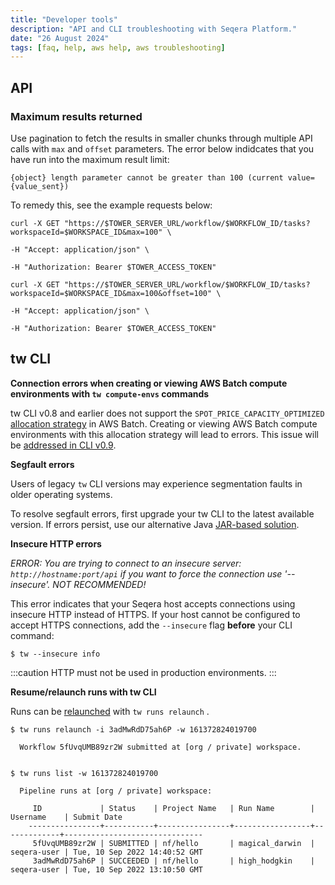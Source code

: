 ```yaml
---
title: "Developer tools"
description: "API and CLI troubleshooting with Seqera Platform."
date: "26 August 2024"
tags: [faq, help, aws help, aws troubleshooting]
---
```


## API

### Maximum results returned

Use pagination to fetch the results in smaller chunks through multiple API calls with `max` and `offset` parameters. The error below indidcates that you have run into the maximum result limit:

`{object} length parameter cannot be greater than 100 (current value={value_sent})`

To remedy this, see the example requests below:

```
curl -X GET "https://$TOWER_SERVER_URL/workflow/$WORKFLOW_ID/tasks?workspaceId=$WORKSPACE_ID&max=100" \

-H "Accept: application/json" \

-H "Authorization: Bearer $TOWER_ACCESS_TOKEN"

curl -X GET "https://$TOWER_SERVER_URL/workflow/$WORKFLOW_ID/tasks?workspaceId=$WORKSPACE_ID&max=100&offset=100" \

-H "Accept: application/json" \

-H "Authorization: Bearer $TOWER_ACCESS_TOKEN"
```

## tw CLI

**Connection errors when creating or viewing AWS Batch compute environments with `tw compute-envs` commands**

tw CLI v0.8 and earlier does not support the `SPOT_PRICE_CAPACITY_OPTIMIZED` [allocation strategy](./compute-envs/aws-batch.mdx#advanced-options) in AWS Batch. Creating or viewing AWS Batch compute environments with this allocation strategy will lead to errors. This issue will be [addressed in CLI v0.9](https://github.com/seqeralabs/tower-cli/issues/332).

**Segfault errors**

Users of legacy `tw` CLI versions may experience segmentation faults in older operating systems.

To resolve segfault errors, first upgrade your tw CLI to the latest available version. If errors persist, use our alternative Java [JAR-based solution](https://github.com/seqeralabs/tower-cli/releases/download/v0.8.0/tw.jar).

**Insecure HTTP errors**

_ERROR: You are trying to connect to an insecure server: `http://hostname:port/api` if you want to force the connection use '--insecure'. NOT RECOMMENDED!_

This error indicates that your Seqera host accepts connections using insecure HTTP instead of HTTPS. If your host cannot be configured to accept HTTPS connections, add the `--insecure` flag **before** your CLI command:

```
$ tw --insecure info
```

:::caution
HTTP must not be used in production environments.
:::

**Resume/relaunch runs with tw CLI**

Runs can be [relaunched](./launch/launchpad.mdx#relaunch-pipeline-run) with `tw runs relaunch` .

```
$ tw runs relaunch -i 3adMwRdD75ah6P -w 161372824019700

  Workflow 5fUvqUMB89zr2W submitted at [org / private] workspace.


$ tw runs list -w 161372824019700

  Pipeline runs at [org / private] workspace:

     ID             | Status    | Project Name   | Run Name        | Username    | Submit Date
    ----------------+-----------+----------------+-----------------+-------------+-------------------------------
     5fUvqUMB89zr2W | SUBMITTED | nf/hello       | magical_darwin  | seqera-user | Tue, 10 Sep 2022 14:40:52 GMT
     3adMwRdD75ah6P | SUCCEEDED | nf/hello       | high_hodgkin    | seqera-user | Tue, 10 Sep 2022 13:10:50 GMT

```
